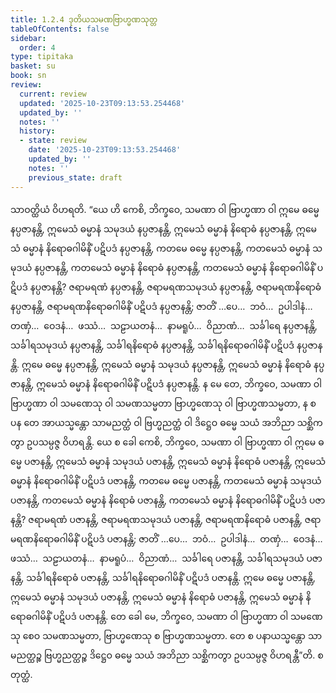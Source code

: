 ```yaml
---
title: 1.2.4 ဒုတိယသမဏဗြာဟ္မဏသုတ္တ
tableOfContents: false
sidebar:
  order: 4
type: tipitaka
basket: su
book: sn
review:
  current: review
  updated: '2025-10-23T09:13:53.254468'
  updated_by: ''
  notes: ''
  history:
  - state: review
    date: '2025-10-23T09:13:53.254468'
    updated_by: ''
    notes: ''
    previous_state: draft
---
```



<ReviewStatus review={frontmatter.review} showDetails={true} />

<HypothesisAnnotation frontmatter={frontmatter} />

<DynamicBreadcrumb />

<Division number="14" book="sn" e="ch" v="18" p="281">

<Paragraph number="83" book="sn">
သာဝတ္ထိယံ ဝိဟရတိ. “ယေ ဟိ ကေစိ, ဘိက္ခဝေ, သမဏာ ဝါ ဗြာဟ္မဏာ ဝါ ဣမေ ဓမ္မေ နပ္ပဇာနန္တိ, ဣမေသံ ဓမ္မာနံ သမုဒယံ နပ္ပဇာနန္တိ, ဣမေသံ ဓမ္မာနံ နိရောဓံ နပ္ပဇာနန္တိ, ဣမေသံ ဓမ္မာနံ နိရောဓဂါမိနိံ ပဋိပဒံ နပ္ပဇာနန္တိ, ကတမေ ဓမ္မေ နပ္ပဇာနန္တိ, ကတမေသံ ဓမ္မာနံ သမုဒယံ နပ္ပဇာနန္တိ, ကတမေသံ ဓမ္မာနံ နိရောဓံ နပ္ပဇာနန္တိ, ကတမေသံ ဓမ္မာနံ နိရောဓဂါမိနိံ ပဋိပဒံ နပ္ပဇာနန္တိ?
</Paragraph>

<Paragraph number="84" book="sn">
ဇရာမရဏံ နပ္ပဇာနန္တိ, ဇရာမရဏသမုဒယံ နပ္ပဇာနန္တိ, ဇရာမရဏနိရောဓံ နပ္ပဇာနန္တိ, ဇရာမရဏနိရောဓဂါမိနိံ ပဋိပဒံ နပ္ပဇာနန္တိ; ဇာတိံ …ပေ…  ဘဝံ…  ဥပါဒါနံ…  တဏှံ…  ဝေဒနံ…  ဖဿံ…  သဠာယတနံ…  နာမရူပံ…  ဝိညာဏံ…  သင်္ခါရေ နပ္ပဇာနန္တိ, သင်္ခါရသမုဒယံ နပ္ပဇာနန္တိ, သင်္ခါရနိရောဓံ နပ္ပဇာနန္တိ, သင်္ခါရနိရောဓဂါမိနိံ ပဋိပဒံ နပ္ပဇာနန္တိ. ဣမေ ဓမ္မေ နပ္ပဇာနန္တိ, ဣမေသံ ဓမ္မာနံ သမုဒယံ နပ္ပဇာနန္တိ, ဣမေသံ ဓမ္မာနံ နိရောဓံ နပ္ပဇာနန္တိ, ဣမေသံ ဓမ္မာနံ နိရောဓဂါမိနိံ ပဋိပဒံ နပ္ပဇာနန္တိ. န မေ တေ, ဘိက္ခဝေ, သမဏာ ဝါ ဗြာဟ္မဏာ ဝါ သမဏေသု ဝါ သမဏသမ္မတာ ဗြာဟ္မဏေသု ဝါ ဗြာဟ္မဏသမ္မတာ, န စ ပန တေ အာယသ္မန္တော သာမညတ္ထံ ဝါ ဗြဟ္မညတ္ထံ ဝါ ဒိဋ္ဌေဝ ဓမ္မေ သယံ အဘိညာ သစ္ဆိကတွာ ဥပသမ္ပဇ္ဇ ဝိဟရန္တိ.
</Paragraph>

<Paragraph number="85" book="sn">
ယေ စ ခေါ ကေစိ, ဘိက္ခဝေ, သမဏာ ဝါ ဗြာဟ္မဏာ ဝါ ဣမေ ဓမ္မေ ပဇာနန္တိ, ဣမေသံ ဓမ္မာနံ သမုဒယံ ပဇာနန္တိ, ဣမေသံ ဓမ္မာနံ နိရောဓံ ပဇာနန္တိ, ဣမေသံ ဓမ္မာနံ နိရောဓဂါမိနိံ ပဋိပဒံ ပဇာနန္တိ, ကတမေ ဓမ္မေ ပဇာနန္တိ, ကတမေသံ ဓမ္မာနံ သမုဒယံ ပဇာနန္တိ, ကတမေသံ ဓမ္မာနံ နိရောဓံ ပဇာနန္တိ, ကတမေသံ ဓမ္မာနံ နိရောဓဂါမိနိံ ပဋိပဒံ ပဇာနန္တိ?
</Paragraph>

<Paragraph number="86" book="sn">
ဇရာမရဏံ ပဇာနန္တိ, ဇရာမရဏသမုဒယံ ပဇာနန္တိ, ဇရာမရဏနိရောဓံ ပဇာနန္တိ, ဇရာမရဏနိရောဓဂါမိနိံ ပဋိပဒံ ပဇာနန္တိ; ဇာတိံ …ပေ…  ဘဝံ…  ဥပါဒါနံ…  တဏှံ…  ဝေဒနံ…  ဖဿံ…  သဠာယတနံ…  နာမရူပံ…  ဝိညာဏံ…  သင်္ခါရေ ပဇာနန္တိ, သင်္ခါရသမုဒယံ ပဇာနန္တိ, သင်္ခါရနိရောဓံ ပဇာနန္တိ, သင်္ခါရနိရောဓဂါမိနိံ ပဋိပဒံ ပဇာနန္တိ. ဣမေ ဓမ္မေ ပဇာနန္တိ, ဣမေသံ ဓမ္မာနံ သမုဒယံ ပဇာနန္တိ, ဣမေသံ ဓမ္မာနံ နိရောဓံ ပဇာနန္တိ, ဣမေသံ ဓမ္မာနံ နိရောဓဂါမိနိံ ပဋိပဒံ ပဇာနန္တိ. တေ ခေါ မေ, ဘိက္ခဝေ, သမဏာ ဝါ ဗြာဟ္မဏာ ဝါ သမဏေသု စေဝ သမဏသမ္မတာ, ဗြာဟ္မဏေသု စ ဗြာဟ္မဏသမ္မတာ. တေ စ ပနာယသ္မန္တော သာမညတ္ထဉ္စ ဗြဟ္မညတ္ထဉ္စ ဒိဋ္ဌေဝ ဓမ္မေ သယံ အဘိညာ သစ္ဆိကတွာ ဥပသမ္ပဇ္ဇ ဝိဟရန္တီ”တိ.

</Paragraph>
</Division>

<Paragraph number="87" type="center" book="sn">
စတုတ္ထံ.
</Paragraph>